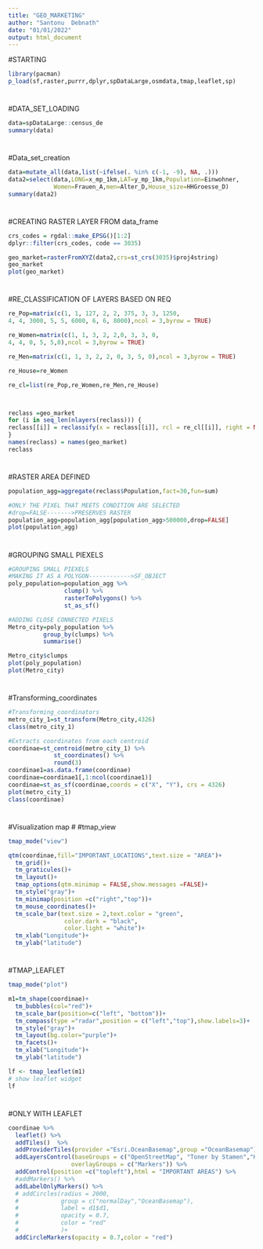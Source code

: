 ---
title: "GEO_MARKETING"
author: "Santonu  Debnath"
date: "01/01/2022"
output: html_document
---
#STARTING

```{r}
library(pacman)
p_load(sf,raster,purrr,dplyr,spDataLarge,osmdata,tmap,leaflet,sp)

```
#
#DATA_SET_LOADING
```{r}
data=spDataLarge::census_de
summary(data)
```
#
#Data_set_creation
```{r}

data=mutate_all(data,list(~ifelse(. %in% c(-1, -9), NA, .)))
data2=select(data,LONG=x_mp_1km,LAT=y_mp_1km,Population=Einwohner,
             Women=Frauen_A,men=Alter_D,House_size=HHGroesse_D)
summary(data2)
```
#
#CREATING RASTER LAYER FROM data_frame
```{r}
crs_codes = rgdal::make_EPSG()[1:2]
dplyr::filter(crs_codes, code == 3035)

geo_market=rasterFromXYZ(data2,crs=st_crs(3035)$proj4string)
geo_market
plot(geo_market)

```
#
#RE_CLASSIFICATION OF LAYERS BASED ON REQ
```{r}

re_Pop=matrix(c(1, 1, 127, 2, 2, 375, 3, 3, 1250,
4, 4, 3000, 5, 5, 6000, 6, 6, 8000),ncol = 3,byrow = TRUE)

re_Women=matrix(c(1, 1, 3, 2, 2,0, 3, 3, 0,
4, 4, 0, 5, 5,0),ncol = 3,byrow = TRUE)

re_Men=matrix(c(1, 1, 3, 2, 2, 0, 3, 5, 0),ncol = 3,byrow = TRUE)

re_House=re_Women

re_cl=list(re_Pop,re_Women,re_Men,re_House) 



reclass =geo_market
for (i in seq_len(nlayers(reclass))) {
reclass[[i]] = reclassify(x = reclass[[i]], rcl = re_cl[[i]], right = NA)
}
names(reclass) = names(geo_market)
reclass
```
#
#RASTER AREA DEFINED
```{r}
population_agg=aggregate(reclass$Population,fact=30,fun=sum) 

#ONLY THE PIXEL THAT MEETS CONDITION ARE SELECTED
#drop=FALSE------->PRESERVES RASTER
population_agg=population_agg[population_agg>500000,drop=FALSE]
plot(population_agg)

```
#
#GROUPING SMALL PIEXELS
```{r}
#GROUPING SMALL PIEXELS
#MAKING IT AS A POLYGON------------>SF_OBJECT
poly_population=population_agg %>% 
                clump() %>% 
                rasterToPolygons() %>% 
                st_as_sf()

#ADDING CLOSE CONNECTED PIXELS
Metro_city=poly_population %>% 
          group_by(clumps) %>% 
          summarise()

Metro_city$clumps
plot(poly_population)
plot(Metro_city)
```
#
#Transforming_coordinates
```{r}
#Transforming_coordinators
metro_city_1=st_transform(Metro_city,4326)
class(metro_city_1)

#Extracts coordinates from each centroid
coordinae=st_centroid(metro_city_1) %>% 
             st_coordinates() %>% 
             round(3)
coordinae1=as.data.frame(coordinae)
coordinae=coordinae1[,1:ncol(coordinae1)]
coordinae=st_as_sf(coordinae,coords = c("X", "Y"), crs = 4326)
plot(metro_city_1)
class(coordinae)

```

#
#Visualization map
#
#tmap_view
```{r}
tmap_mode("view")

qtm(coordinae,fill="IMPORTANT_LOCATIONS",text.size = "AREA")+
  tm_grid()+
  tm_graticules()+
  tm_layout()+
  tmap_options(qtm.minimap = FALSE,show.messages =FALSE)+
  tm_style("gray")+
  tm_minimap(position =c("right","top"))+
  tm_mouse_coordinates()+
  tm_scale_bar(text.size = 2,text.color = "green",
                color.dark = "black",
                color.light = "white")+
  tm_xlab("Longitude")+
  tm_ylab("latitude")

```

#
#TMAP_LEAFLET
```{r}
tmap_mode("plot")

m1=tm_shape(coordinae)+
  tm_bubbles(col="red")+
  tm_scale_bar(position=c("left", "bottom"))+
  tm_compass(type ="radar",position = c("left","top"),show.labels=3)+
  tm_style("gray")+
  tm_layout(bg.color="purple")+
  tm_facets()+
  tm_xlab("Longitude")+
  tm_ylab("latitude")

lf <- tmap_leaflet(m1)
# show leaflet widget
lf


```
#
#ONLY WITH LEAFLET
```{r}
coordinae %>% 
  leaflet() %>% 
  addTiles()  %>% 
  addProviderTiles(provider ="Esri.OceanBasemap",group ="OceanBasemap") %>% 
  addLayersControl(baseGroups = c("OpenStreetMap", "Toner by Stamen","HERE.normalDay"),
                  overlayGroups = c("Markers")) %>% 
  addControl(position =c("topleft"),html = "IMPORTANT AREAS") %>% 
  #addMarkers() %>%
  addLabelOnlyMarkers() %>% 
  # addCircles(radius = 2000,
  #            group = c("normalDay","OceanBasemap"),
  #            label = d1$d1,
  #            opacity = 0.7,
  #            color = "red"
  #            )+
  addCircleMarkers(opacity = 0.7,color = "red") 

```








